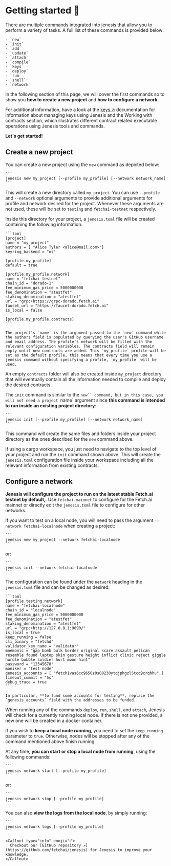 
# Getting started 🎯

There are multiple commands integrated into jenesis that allow you to perform a variety of tasks.
A full list of these commands is provided below:

    - `new`
    - `init`
    - `add`
    - `update`
    - `attach`
    - `compile`
    - `keys`
    - `deploy`
    - `run`
    - `shell`
    - `network`

In the following section of this page, we will cover the first commands so to show you **how to create a new project** and **how to configure a network**.

For additional information, have a look at the [keys ↗️](/guides/fetch-network/jenesis/keys) documentation for information about managing keys using Jenesis and the Working with contracts section, which illustrates different contract related executable operations using Jenesis tools and commands.

**Let's get started!**

## Create a new project

You can create a new project using the `new` command as depicted below:

    ```
    jenesis new my_project [--profile my_profile] [--network network_name]
    ```

This will create a new directory called `my_project`. You can use `--profile` and `--network` optional arguments to provide additional arguments for profile and network desired for the project. Whenever these arguments are not used, these will be set to `testing` and `fetchai-testnet` respectively.

Inside this directory for your project, a `jenesis.toml` file will be created containing the following information:

    ```toml
    [project]
    name = "my_project"
    authors = [ "Alice Tyler <alice@mail.com>"]
    keyring_backend = "os"

    [profile.my_profile]
    default = true

    [profile.my_profile.network]
    name = "fetchai-testnet"
    chain_id = "dorado-1"
    fee_minimum_gas_price = 5000000000
    fee_denomination = "atestfet"
    staking_denomination = "atestfet"
    url = "grpc+https://grpc-dorado.fetch.ai"
    faucet_url = "https://faucet-dorado.fetch.ai"
    is_local = false

    [profile.my_profile.contracts]
    ```

    The project's `name` is the argument passed to the `new` command while the authors field is populated by querying the user's GitHub username and email address. The profile's network will be filled with the relevant configuration variables. The contracts field will remain empty until new contracts are added. This `my_profile` profile will be set as the default profile, this means that every time you use a jenesis command without specifying a profile, `my_profile` will be used.

An empty `contracts` folder will also be created inside `my_project` directory that will eventually contain all the information needed to compile and deploy the desired contracts.

The `init` command is similar to the `new`` command, but in this case, you will not need a project `name` argument since **this command is intended to run inside an existing project directory**:

    ```
    jenesis init [--profile my_profile] [--network network_name]
    ```

This command will create the same files and folders inside your project directory as the ones described for the `new` command above.

If using a cargo workspace, you just need to navigate to the top level of your project and run the `init` command shown above. This will create the `jenesis.toml` configuration file inside your workspace including all the relevant information from existing contracts.

## Configure a network

**Jenesis will configure the project to run on the latest stable Fetch.ai testnet by default,**. Use `fetchai-mainnet` to configure for the Fetch.ai mainnet or directly edit the `jenesis.toml` file to configure for other networks.

If you want to test on a local node, you will need to pass the argument `--network fetchai-localnode` when creating a project:

    ```
    jenesis new my_project --network fetchai-localnode
    ```

or:

    ```
    jenesis init --network fetchai-localnode
    ```

The configuration can be found under the `network` heading in the `jenesis.toml` file and can be changed as desired:

    ```toml
    [profile.testing.network]
    name = "fetchai-localnode"
    chain_id = "localnode"
    fee_minimum_gas_price = 5000000000
    fee_denomination = "atestfet"
    staking_denomination = "atestfet"
    url = "grpc+http://127.0.0.1:9090/"
    is_local = true
    keep_running = false
    cli_binary = "fetchd"
    validator_key_name = "validator"
    mnemonic = "gap bomb bulk border original scare assault pelican resemble found laptop skin gesture height inflict clinic reject giggle hurdle bubble soldier hurt moon hint"
    password = "12345678"
    moniker = "test-node"
    genesis_accounts = [ "fetch1vas6cc9650z0s08230ytqjphgzl5tcq9crqhhu",]
    timeout_commit = "5s"
    debug_trace = true
    ```

    In particular, **to fund some accounts for testing**, replace the `genesis_accounts` field with the addresses to be funded.

When running any of the commands `deploy`, `run`, `shell`, and `attach`, Jenesis will check for a currently running local node. If there is not one provided, a new one will be created in a docker container.

If you wish to **keep a local node running**, you need to set the `keep_running` parameter to `true`. Otherwise, nodes will be stopped after any of the command mentioned above finish running.

At any time, **you can start or stop a local node from running**, using the following commands:

    ```
    jenesis network start [--profile my_profile]
    ```
or:

    ```
    jenesis network stop [--profile my_profile]
    ```

You can also **view the logs from the local node**, by simply running:

    ```
    jenesis network logs [--profile my_profile]
    ```

    <Callout type="info" emoji="ℹ️">
      Checkout our [GitHub repository ↗️](https://github.com/fetchai/jenesis) for Jenesis to improve your knowledge.
    </Callout>
